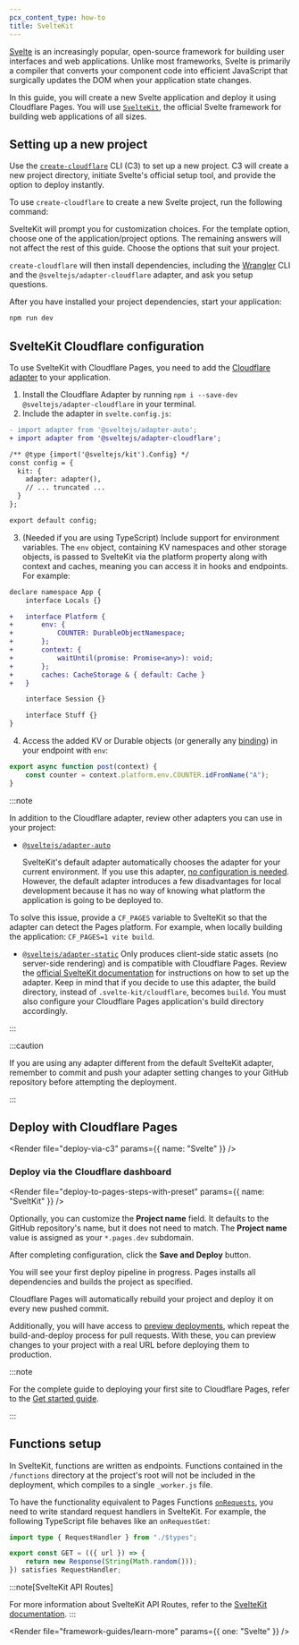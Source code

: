 ```yaml
---
pcx_content_type: how-to
title: SvelteKit
---
```



[Svelte](https://svelte.dev) is an increasingly popular, open-source framework for building user interfaces and web applications. Unlike most frameworks, Svelte is primarily a compiler that converts your component code into efficient JavaScript that surgically updates the DOM when your application state changes.

In this guide, you will create a new Svelte application and deploy it using Cloudflare Pages.
You will use [`SvelteKit`](https://kit.svelte.dev/), the official Svelte framework for building web applications of all sizes.

## Setting up a new project

Use the [`create-cloudflare`](https://www.npmjs.com/package/create-cloudflare) CLI (C3) to set up a new project. C3 will create a new project directory, initiate Svelte's official setup tool, and provide the option to deploy instantly.

To use `create-cloudflare` to create a new Svelte project, run the following command:

<PackageManagers
	type="create"
	pkg="cloudflare@latest"
	args="my-svelte-app --framework=svelte"
/>

SvelteKit will prompt you for customization choices. For the template option, choose one of the application/project options. The remaining answers will not affect the rest of this guide. Choose the options that suit your project.

`create-cloudflare` will then install dependencies, including the [Wrangler](/workers/wrangler/install-and-update/#check-your-wrangler-version) CLI and the `@sveltejs/adapter-cloudflare` adapter, and ask you setup questions.

After you have installed your project dependencies, start your application:

```sh
npm run dev
```

<Render file="tutorials-before-you-start" />

<Render file="framework-guides/create-github-repository" />

## SvelteKit Cloudflare configuration

To use SvelteKit with Cloudflare Pages, you need to add the [Cloudflare adapter](https://kit.svelte.dev/docs/adapter-cloudflare) to your application.

<Render file="c3-adapter" />

1. Install the Cloudflare Adapter by running `npm i --save-dev @sveltejs/adapter-cloudflare` in your terminal.
2. Include the adapter in `svelte.config.js`:

```diff
- import adapter from '@sveltejs/adapter-auto';
+ import adapter from '@sveltejs/adapter-cloudflare';

/** @type {import('@sveltejs/kit').Config} */
const config = {
  kit: {
    adapter: adapter(),
    // ... truncated ...
  }
};

export default config;
```

3. (Needed if you are using TypeScript) Include support for environment variables. The `env` object, containing KV namespaces and other storage objects, is passed to SvelteKit via the platform property along with context and caches, meaning you can access it in hooks and endpoints. For example:

```diff
declare namespace App {
    interface Locals {}

+   interface Platform {
+       env: {
+           COUNTER: DurableObjectNamespace;
+       };
+       context: {
+           waitUntil(promise: Promise<any>): void;
+       };
+       caches: CacheStorage & { default: Cache }
+   }

    interface Session {}

    interface Stuff {}
}

```

4. Access the added KV or Durable objects (or generally any [binding](/pages/functions/bindings/)) in your endpoint with `env`:

```js
export async function post(context) {
	const counter = context.platform.env.COUNTER.idFromName("A");
}
```

:::note

In addition to the Cloudflare adapter, review other adapters you can use in your project:

- [`@sveltejs/adapter-auto`](https://www.npmjs.com/package/@sveltejs/adapter-auto)

  SvelteKit's default adapter automatically chooses the adapter for your current environment. If you use this adapter, [no configuration is needed](https://kit.svelte.dev/docs/adapter-auto). However, the default adapter introduces a few disadvantages for local development because it has no way of knowing what platform the application is going to be deployed to.

To solve this issue, provide a `CF_PAGES` variable to SvelteKit so that the adapter can detect the Pages platform. For example, when locally building the application: `CF_PAGES=1 vite build`.

- [`@sveltejs/adapter-static`](https://www.npmjs.com/package/@sveltejs/adapter-static)
  Only produces client-side static assets (no server-side rendering) and is compatible with Cloudflare Pages.
  Review the [official SvelteKit documentation](https://kit.svelte.dev/docs/adapter-static) for instructions on how to set up the adapter. Keep in mind that if you decide to use this adapter, the build directory, instead of `.svelte-kit/cloudflare`, becomes `build`. You must also configure your Cloudflare Pages application's build directory accordingly.

:::

:::caution

If you are using any adapter different from the default SvelteKit adapter, remember to commit and push your adapter setting changes to your GitHub repository before attempting the deployment.

:::

## Deploy with Cloudflare Pages

<Render file="deploy-via-c3" params={{ name: "Svelte" }} />

### Deploy via the Cloudflare dashboard

<Render
	file="deploy-to-pages-steps-with-preset"
	params={{ name: "SveltKit" }}
/>

<div>

<PagesBuildPreset framework="sveltekit" />

</div>

Optionally, you can customize the **Project name** field. It defaults to the GitHub repository's name, but it does not need to match. The **Project name** value is assigned as your `*.pages.dev` subdomain.

After completing configuration, click the **Save and Deploy** button.

You will see your first deploy pipeline in progress. Pages installs all dependencies and builds the project as specified.

Cloudflare Pages will automatically rebuild your project and deploy it on every new pushed commit.

Additionally, you will have access to [preview deployments](/pages/configuration/preview-deployments/), which repeat the build-and-deploy process for pull requests. With these, you can preview changes to your project with a real URL before deploying them to production.

:::note

For the complete guide to deploying your first site to Cloudflare Pages, refer to the [Get started guide](/pages/get-started/).

:::

## Functions setup

In SvelteKit, functions are written as endpoints. Functions contained in the `/functions` directory at the project's root will not be included in the deployment, which compiles to a single `_worker.js` file.

To have the functionality equivalent to Pages Functions [`onRequests`](/pages/functions/api-reference/#onrequests), you need to write standard request handlers in SvelteKit. For example, the following TypeScript file behaves like an `onRequestGet`:

```ts
import type { RequestHandler } from "./$types";

export const GET = (({ url }) => {
	return new Response(String(Math.random()));
}) satisfies RequestHandler;
```

:::note[SvelteKit API Routes]

For more information about SvelteKit API Routes, refer to the [SvelteKit documentation](https://kit.svelte.dev/docs/routing#server).
:::

<Render file="framework-guides/learn-more" params={{ one: "Svelte" }} />
